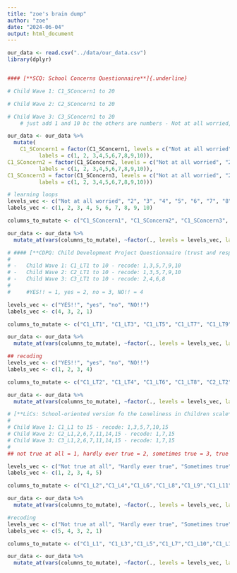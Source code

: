 ```yaml
---
title: "zoe's brain dump"
author: "zoe"
date: "2024-06-04"
output: html_document
---
```


```r

our_data <- read.csv("../data/our_data.csv")
library(dplyr)


#### [**SCQ: School Concerns Questionnaire**]{.underline}

# Child Wave 1: C1_SConcern1 to 20

# Child Wave 2: C2_SConcern1 to 20

# Child Wave 3: C3_SConcern1 to 20
    # just add 1 and 10 bc the others are numbers - Not at all worried, I get extremely worried about it

our_data <- our_data %>%
  mutate(
    C1_SConcern1 = factor(C1_SConcern1, levels = c("Not at all worried", "2", "3", "4", "5", "6", "7", "8", "9", "I get extremely worried about it"), 
          labels = c(1, 2, 3,4,5,6,7,8,9,10)),
C1_SConcern2 = factor(C1_SConcern2, levels = c("Not at all worried", "2", "3", "4", "5", "6", "7", "8", "9", "I get extremely worried about it"), 
          labels = c(1, 2, 3,4,5,6,7,8,9,10)),
C1_SConcern3 = factor(C1_SConcern3, levels = c("Not at all worried", "2", "3", "4", "5", "6", "7", "8", "9", "I get extremely worried about it") ,
          labels = c(1, 2, 3,4,5,6,7,8,9,10)))

# learning loops
levels_vec <- c("Not at all worried", "2", "3", "4", "5", "6", "7", "8", "9", "I get extremely worried about it")
labels_vec <- c(1, 2, 3, 4, 5, 6, 7, 8, 9, 10)

columns_to_mutate <- c("C1_SConcern1", "C1_SConcern2", "C1_SConcern3", "C1_SConcern4", "C1_SConcern5", "C1_SConcern6", "C1_SConcern7", "C1_SConcern8", "C1_SConcern9", "C1_SConcern10", "C1_SConcern11", "C1_SConcern12", "C1_SConcern13", "C1_SConcern14", "C1_SConcern15", "C1_SConcern16", "C1_SConcern17", "C1_SConcern18", "C1_SConcern19", "C1_SConcern20", "C2_SConcern1", "C2_SConcern2", "C2_SConcern3", "C2_SConcern4", "C2_SConcern5", "C2_SConcern6", "C2_SConcern7", "C2_SConcern8", "C2_SConcern9", "C2_SConcern10", "C2_SConcern11", "C2_SConcern12", "C2_SConcern13", "C2_SConcern14", "C2_SConcern15", "C2_SConcern16", "C2_SConcern17", "C2_SConcern18", "C2_SConcern19", "C2_SConcern20", "C3_SConcern1", "C3_SConcern2", "C3_SConcern3", "C3_SConcern4", "C3_SConcern5", "C3_SConcern6", "C3_SConcern7", "C3_SConcern8", "C3_SConcern9", "C3_SConcern10", "C3_SConcern11", "C3_SConcern12", "C3_SConcern13", "C3_SConcern14", "C3_SConcern15", "C3_SConcern16", "C3_SConcern17", "C3_SConcern18", "C3_SConcern19", "C3_SConcern20")

our_data <- our_data %>%
  mutate_at(vars(columns_to_mutate), ~factor(., levels = levels_vec, labels = labels_vec))

```

``` r
# #### [**CDPQ: Child Development Project Questionnaire (trust and respect for teachers)**]{.underline}
# 
# -   Child Wave 1: C1_LT1 to 10 - recode: 1,3,5,7,9,10
# -   Child Wave 2: C2_LT1 to 10 - recode: 1,3,5,7,9,10
# -   Child Wave 3: C3_LT1 to 10 - recode: 2,4,6,8
#     
#     #YES!! = 1, yes = 2, no = 3, NO!! = 4

levels_vec <- c("YES!!", "yes", "no", "NO!!")
labels_vec <- c(4, 3, 2, 1)

columns_to_mutate <- c("C1_LT1", "C1_LT3", "C1_LT5", "C1_LT7", "C1_LT9", "C1_LT10", "C2_LT1", "C2_LT3", "C2_LT5", "C2_LT7", "C2_LT9", "C2_LT10", "C3_LT2", "C3_LT4", "C3_LT6", "C3_LT8")

our_data <- our_data %>%
  mutate_at(vars(columns_to_mutate), ~factor(., levels = levels_vec, labels = labels_vec))

## recoding 
levels_vec <- c("YES!!", "yes", "no", "NO!!")
labels_vec <- c(1, 2, 3, 4)

columns_to_mutate <- c("C1_LT2", "C1_LT4", "C1_LT6", "C1_LT8", "C2_LT2", "C2_LT4", "C2_LT6", "C2_LT8", "C3_LT1", "C3_LT3", "C3_LT5", "C3_LT7", "C3_LT9", "C3_LT10")

our_data <- our_data %>%
  mutate_at(vars(columns_to_mutate), ~factor(., levels = levels_vec, labels = labels_vec))

```

``` r
# [**LiCs: School-oriented version fo the Loneliness in Children scale**]{.underline}
# 
# Child Wave 1: C1_L1 to 15 - recode: 1,3,5,7,10,15
# Child Wave 2: C2_L1,2,6,7,11,14,15 - recode: 1,7,15
# Child Wave 3: C3_L1,2,6,7,11,14,15 - recode: 1,7,15
#     
## not true at all = 1, hardly ever true = 2, sometimes true = 3, true most of the time = 4, always true = 5

levels_vec <- c("Not true at all", "Hardly ever true", "Sometimes true", "True most of the time", "Always true")
labels_vec <- c(1, 2, 3, 4, 5)

columns_to_mutate <- c("C1_L2","C1_L4","C1_L6","C1_L8","C1_L9","C1_L11","C1_L12","C1_L13","C1_L14", "C2_L2", "C2_L6", "C2_L11", "C2_L14", "C3_L2", "C3_L6", "C3_L11", "C3_L14")

our_data <- our_data %>%
  mutate_at(vars(columns_to_mutate), ~factor(., levels = levels_vec, labels = labels_vec))

#recoding
levels_vec <- c("Not true at all", "Hardly ever true", "Sometimes true", "True most of the time", "Always true")
labels_vec <- c(5, 4, 3, 2, 1)

columns_to_mutate <- c("C1_L1", "C1_L3","C1_L5","C1_L7","C1_L10","C1_L15", "C2_L1", "C2_L7", "C2_L15", "C3_L1", "C3_L7", "C3_L15")

our_data <- our_data %>%
  mutate_at(vars(columns_to_mutate), ~factor(., levels = levels_vec, labels = labels_vec))
```